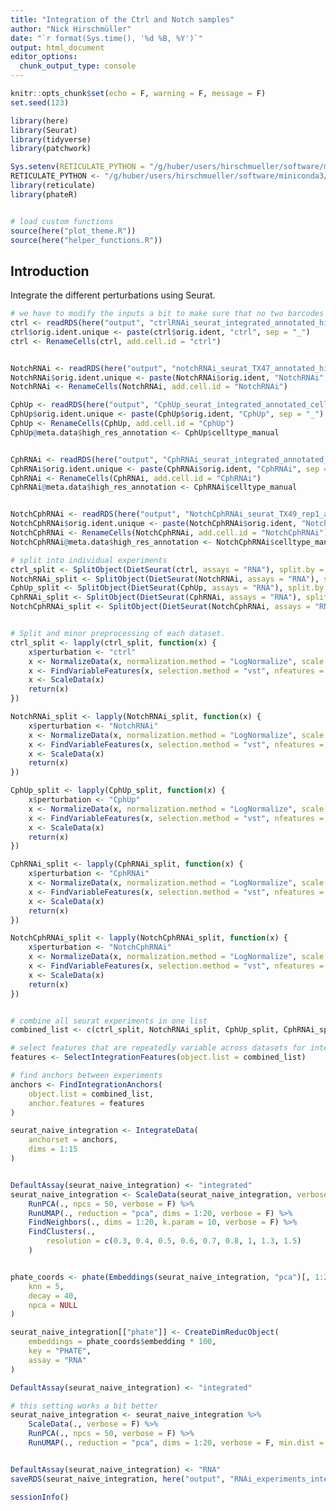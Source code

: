 ```yaml
---
title: "Integration of the Ctrl and Notch samples"
author: "Nick Hirschmüller"
date: "`r format(Sys.time(), '%d %B, %Y')`"
output: html_document
editor_options: 
  chunk_output_type: console
---
```


```r
knitr::opts_chunk$set(echo = F, warning = F, message = F)
set.seed(123)
```


```r
library(here)
library(Seurat)
library(tidyverse)
library(patchwork)

Sys.setenv(RETICULATE_PYTHON = "/g/huber/users/hirschmueller/software/miniconda3/bin/python")
RETICULATE_PYTHON <- "/g/huber/users/hirschmueller/software/miniconda3/bin/python"
library(reticulate)
library(phateR)


# load custom functions
source(here("plot_theme.R"))
source(here("helper_functions.R"))
```

## Introduction
Integrate the different perturbations using Seurat.

```r
# we have to modify the inputs a bit to make sure that no two barcodes overlap. just adding the orig indent (TX47) might not be enough becuase we have multiple ones know
ctrl <- readRDS(here("output", "ctrlRNAi_seurat_integrated_annotated_high_res_cellcycle.rds"))
ctrl$orig.ident.unique <- paste(ctrl$orig.ident, "ctrl", sep = "_")
ctrl <- RenameCells(ctrl, add.cell.id = "ctrl")


NotchRNAi <- readRDS(here("output", "notchRNAi_seurat_TX47_annotated_high_res_cellcycle.rds"))
NotchRNAi$orig.ident.unique <- paste(NotchRNAi$orig.ident, "NotchRNAi", sep = "_")
NotchRNAi <- RenameCells(NotchRNAi, add.cell.id = "NotchRNAi")

CphUp <- readRDS(here("output", "CphUp_seurat_integrated_annotated_cellcycle.rds"))
CphUp$orig.ident.unique <- paste(CphUp$orig.ident, "CphUp", sep = "_")
CphUp <- RenameCells(CphUp, add.cell.id = "CphUp")
CphUp@meta.data$high_res_annotation <- CphUp$celltype_manual


CphRNAi <- readRDS(here("output", "CphRNAi_seurat_integrated_annotated_cellcycle.rds"))
CphRNAi$orig.ident.unique <- paste(CphRNAi$orig.ident, "CphRNAi", sep = "_")
CphRNAi <- RenameCells(CphRNAi, add.cell.id = "CphRNAi")
CphRNAi@meta.data$high_res_annotation <- CphRNAi$celltype_manual


NotchCphRNAi <- readRDS(here("output", "NotchCphRNAi_seurat_TX49_rep1_annotated_cellcycle.rds"))
NotchCphRNAi$orig.ident.unique <- paste(NotchCphRNAi$orig.ident, "NotchCphRNAi", sep = "_")
NotchCphRNAi <- RenameCells(NotchCphRNAi, add.cell.id = "NotchCphRNAi")
NotchCphRNAi@meta.data$high_res_annotation <- NotchCphRNAi$celltype_manual
```


```r
# split into individual experiments
ctrl_split <- SplitObject(DietSeurat(ctrl, assays = "RNA"), split.by = "orig.ident.unique")
NotchRNAi_split <- SplitObject(DietSeurat(NotchRNAi, assays = "RNA"), split.by = "orig.ident.unique") # not really necessary since only one sample anyway
CphUp_split <- SplitObject(DietSeurat(CphUp, assays = "RNA"), split.by = "orig.ident.unique")
CphRNAi_split <- SplitObject(DietSeurat(CphRNAi, assays = "RNA"), split.by = "orig.ident.unique")
NotchCphRNAi_split <- SplitObject(DietSeurat(NotchCphRNAi, assays = "RNA"), split.by = "orig.ident.unique") # not really necessary since only one sample anyway


# Split and minor preprocessing of each dataset.
ctrl_split <- lapply(ctrl_split, function(x) {
    x$perturbation <- "ctrl"
    x <- NormalizeData(x, normalization.method = "LogNormalize", scale.factor = 10000)
    x <- FindVariableFeatures(x, selection.method = "vst", nfeatures = 3000)
    x <- ScaleData(x)
    return(x)
})

NotchRNAi_split <- lapply(NotchRNAi_split, function(x) {
    x$perturbation <- "NotchRNAi"
    x <- NormalizeData(x, normalization.method = "LogNormalize", scale.factor = 10000)
    x <- FindVariableFeatures(x, selection.method = "vst", nfeatures = 3000)
    x <- ScaleData(x)
    return(x)
})

CphUp_split <- lapply(CphUp_split, function(x) {
    x$perturbation <- "CphUp"
    x <- NormalizeData(x, normalization.method = "LogNormalize", scale.factor = 10000)
    x <- FindVariableFeatures(x, selection.method = "vst", nfeatures = 3000)
    x <- ScaleData(x)
    return(x)
})

CphRNAi_split <- lapply(CphRNAi_split, function(x) {
    x$perturbation <- "CphRNAi"
    x <- NormalizeData(x, normalization.method = "LogNormalize", scale.factor = 10000)
    x <- FindVariableFeatures(x, selection.method = "vst", nfeatures = 3000)
    x <- ScaleData(x)
    return(x)
})

NotchCphRNAi_split <- lapply(NotchCphRNAi_split, function(x) {
    x$perturbation <- "NotchCphRNAi"
    x <- NormalizeData(x, normalization.method = "LogNormalize", scale.factor = 10000)
    x <- FindVariableFeatures(x, selection.method = "vst", nfeatures = 3000)
    x <- ScaleData(x)
    return(x)
})


# combine all seurat experiments in one list
combined_list <- c(ctrl_split, NotchRNAi_split, CphUp_split, CphRNAi_split, NotchCphRNAi_split)

# select features that are repeatedly variable across datasets for integration
features <- SelectIntegrationFeatures(object.list = combined_list)

# find anchors between experiments
anchors <- FindIntegrationAnchors(
    object.list = combined_list,
    anchor.features = features
)

seurat_naive_integration <- IntegrateData(
    anchorset = anchors,
    dims = 1:15
)


DefaultAssay(seurat_naive_integration) <- "integrated"
seurat_naive_integration <- ScaleData(seurat_naive_integration, verbose = F) %>%
    RunPCA(., npcs = 50, verbose = F) %>%
    RunUMAP(., reduction = "pca", dims = 1:20, verbose = F) %>%
    FindNeighbors(., dims = 1:20, k.param = 10, verbose = F) %>%
    FindClusters(.,
        resolution = c(0.3, 0.4, 0.5, 0.6, 0.7, 0.8, 1, 1.3, 1.5)
    )


phate_coords <- phate(Embeddings(seurat_naive_integration, "pca")[, 1:20],
    knn = 5,
    decay = 40,
    npca = NULL
)

seurat_naive_integration[["phate"]] <- CreateDimReducObject(
    embeddings = phate_coords$embedding * 100,
    key = "PHATE",
    assay = "RNA"
)

DefaultAssay(seurat_naive_integration) <- "integrated"

# this setting works a bit better
seurat_naive_integration <- seurat_naive_integration %>%
    ScaleData(., verbose = F) %>%
    RunPCA(., npcs = 50, verbose = F) %>%
    RunUMAP(., reduction = "pca", dims = 1:20, verbose = F, min.dist = 0.6)


DefaultAssay(seurat_naive_integration) <- "RNA"
saveRDS(seurat_naive_integration, here("output", "RNAi_experiments_integrated.rds"))
```


```r
sessionInfo()
```
